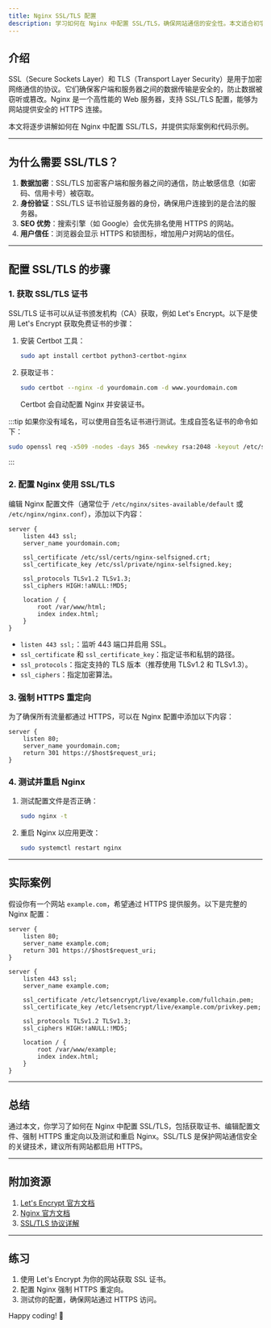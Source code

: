 ```yaml
---
title: Nginx SSL/TLS 配置
description: 学习如何在 Nginx 中配置 SSL/TLS，确保网站通信的安全性。本文适合初学者，包含详细的步骤、代码示例和实际应用场景。
---
```


## 介绍

SSL（Secure Sockets Layer）和 TLS（Transport Layer Security）是用于加密网络通信的协议。它们确保客户端和服务器之间的数据传输是安全的，防止数据被窃听或篡改。Nginx 是一个高性能的 Web 服务器，支持 SSL/TLS 配置，能够为网站提供安全的 HTTPS 连接。

本文将逐步讲解如何在 Nginx 中配置 SSL/TLS，并提供实际案例和代码示例。

---

## 为什么需要 SSL/TLS？

1. **数据加密**：SSL/TLS 加密客户端和服务器之间的通信，防止敏感信息（如密码、信用卡号）被窃取。
2. **身份验证**：SSL/TLS 证书验证服务器的身份，确保用户连接到的是合法的服务器。
3. **SEO 优势**：搜索引擎（如 Google）会优先排名使用 HTTPS 的网站。
4. **用户信任**：浏览器会显示 HTTPS 和锁图标，增加用户对网站的信任。

---

## 配置 SSL/TLS 的步骤

### 1. 获取 SSL/TLS 证书

SSL/TLS 证书可以从证书颁发机构（CA）获取，例如 Let's Encrypt。以下是使用 Let's Encrypt 获取免费证书的步骤：

1. 安装 Certbot 工具：
   ```bash
   sudo apt install certbot python3-certbot-nginx
   ```
2. 获取证书：
   ```bash
   sudo certbot --nginx -d yourdomain.com -d www.yourdomain.com
   ```
   Certbot 会自动配置 Nginx 并安装证书。

:::tip
如果你没有域名，可以使用自签名证书进行测试。生成自签名证书的命令如下：
```bash
sudo openssl req -x509 -nodes -days 365 -newkey rsa:2048 -keyout /etc/ssl/private/nginx-selfsigned.key -out /etc/ssl/certs/nginx-selfsigned.crt
```
:::

### 2. 配置 Nginx 使用 SSL/TLS

编辑 Nginx 配置文件（通常位于 `/etc/nginx/sites-available/default` 或 `/etc/nginx/nginx.conf`），添加以下内容：

```nginx
server {
    listen 443 ssl;
    server_name yourdomain.com;

    ssl_certificate /etc/ssl/certs/nginx-selfsigned.crt;
    ssl_certificate_key /etc/ssl/private/nginx-selfsigned.key;

    ssl_protocols TLSv1.2 TLSv1.3;
    ssl_ciphers HIGH:!aNULL:!MD5;

    location / {
        root /var/www/html;
        index index.html;
    }
}
```

- `listen 443 ssl;`：监听 443 端口并启用 SSL。
- `ssl_certificate` 和 `ssl_certificate_key`：指定证书和私钥的路径。
- `ssl_protocols`：指定支持的 TLS 版本（推荐使用 TLSv1.2 和 TLSv1.3）。
- `ssl_ciphers`：指定加密算法。

### 3. 强制 HTTPS 重定向

为了确保所有流量都通过 HTTPS，可以在 Nginx 配置中添加以下内容：

```nginx
server {
    listen 80;
    server_name yourdomain.com;
    return 301 https://$host$request_uri;
}
```

### 4. 测试并重启 Nginx

1. 测试配置文件是否正确：
   ```bash
   sudo nginx -t
   ```
2. 重启 Nginx 以应用更改：
   ```bash
   sudo systemctl restart nginx
   ```

---

## 实际案例

假设你有一个网站 `example.com`，希望通过 HTTPS 提供服务。以下是完整的 Nginx 配置：

```nginx
server {
    listen 80;
    server_name example.com;
    return 301 https://$host$request_uri;
}

server {
    listen 443 ssl;
    server_name example.com;

    ssl_certificate /etc/letsencrypt/live/example.com/fullchain.pem;
    ssl_certificate_key /etc/letsencrypt/live/example.com/privkey.pem;

    ssl_protocols TLSv1.2 TLSv1.3;
    ssl_ciphers HIGH:!aNULL:!MD5;

    location / {
        root /var/www/example;
        index index.html;
    }
}
```

---

## 总结

通过本文，你学习了如何在 Nginx 中配置 SSL/TLS，包括获取证书、编辑配置文件、强制 HTTPS 重定向以及测试和重启 Nginx。SSL/TLS 是保护网站通信安全的关键技术，建议所有网站都启用 HTTPS。

---

## 附加资源

1. [Let's Encrypt 官方文档](https://letsencrypt.org/docs/)
2. [Nginx 官方文档](https://nginx.org/en/docs/)
3. [SSL/TLS 协议详解](https://www.cloudflare.com/learning/ssl/what-is-ssl/)

---

## 练习

1. 使用 Let's Encrypt 为你的网站获取 SSL 证书。
2. 配置 Nginx 强制 HTTPS 重定向。
3. 测试你的配置，确保网站通过 HTTPS 访问。

Happy coding! 🚀